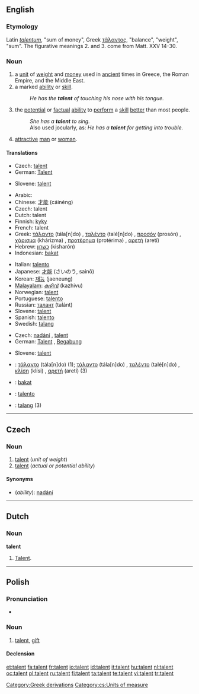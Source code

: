 {{see|Talent}}
==English==

{{wikipedia}}

===Etymology===
Latin ''[[talentum]]'', "sum of money", Greek [[τάλαντος]], "balance", "weight", "sum". The figurative meanings 2. and 3. come from Matt. XXV 14-30.

===Noun===
{{en-noun}}

# a [[unit]] of [[weight]] and [[money]] used in [[ancient]] times in Greece, the Roman Empire, and the Middle East.
# a marked [[ability]] or [[skill]].
#: ''He has the '''talent''' of touching his nose with his tongue.''
# the [[potential]] or [[factual]] [[ability]] to [[perform]] a [[skill]] [[better]] than most people.
#: ''She has a '''talent''' to sing.''
#: Also used jocularly, as: ''He has a '''talent''' for getting into trouble.''
# {{slang}} [[attractive]] [[man]] or [[woman]].

====Translations====
{{trans-top|unit of weight and money}}
* Czech: [[#Czech|talent]] {{m}}
* German: [[Talent]] {{n}}
{{trans-mid}}
* Slovene: [[talent]] {{m}}
{{trans-bottom}}

{{trans-top|marked ability or skill}}
* Arabic: {{Arab|[[موهبة]]}} {{unicode|(máuhiba)}} {{f}}
* Chinese: [[才能]] (cáinéng)
* Czech: talent
* Dutch: talent
* Finnish: [[kyky]]
* French: talent {{m}}
* Greek: [[τάλαντο]] (tála[n]do) {{n}}, [[ταλέντο]] (talé[n]do) {{n}}, [[προσόν]] (prosón) {{n}}, [[χάρισμα]] (khárizma) {{n}}, [[προτέρημα]] (protérima) {{n}}, [[αρετή]] (aretí) {{f}}
* Hebrew: [[כשרון]] (kisharón) {{m}}
* Indonesian: [[bakat]]
{{trans-mid}}
* Italian: [[talento]] {{m}}
* Japanese: [[才能]] (さいのう, sainō)
* Korean: [[재능]] (jaeneung)
* [[Malayalam]]: [[കഴിവ്]] (kazhivu)
* Norwegian: [[talent]] {{m}}
* Portuguese: [[talento]] {{m}}
* Russian: [[талант]] (talánt) {{m}}
* Slovene: [[talent]] {{m}}
* Spanish: [[talento]] {{m}}
* Swedish: [[talang]] {{c}}
{{trans-bottom}}

{{trans-top|potential or factual ability to perform a skill better than most people}}
* Czech: [[nadání]] {{n}}, [[#Czech|talent]] {{m}}
* German: [[Talent]] {{n}}, [[Begabung]] {{f}}
{{trans-mid}}
* Slovene: [[talent]] {{m}}
{{trans-bottom}}

{{checktrans-top}}
<!--added {{ttbc}}s here.-->
* {{ttbc|Greek}}: [[τάλαντο]] (tála[n]do) {{n}} (1); [[τάλαντο]] (tála[n]do) {{n}}, [[ταλέντο]] (talé[n]do) {{n}}, [[κλίση]] (klísi) {{f}}, [[αρετή]] (aretí) {{f}} (3)
* {{ttbc|Indonesian}}: [[bakat]]
{{trans-mid}}
* {{ttbc|Portuguese}}: [[talento]] {{m}}
* {{ttbc|Swedish}}: [[talang]] {{c}} (3)
{{trans-bottom}}

[[Category:Greek derivations]]

----

==Czech==

===Noun===
{{cs-noun|g=m}}

# [[#English|talent]] (''unit of weight'')
# [[#English|talent]] (''actual or potential ability'')

====Synonyms====
* (''ability''): [[nadání]] {{n}}

[[Category:cs:Units of measure]]

----

==Dutch==

===Noun===
'''talent'''

# [[#English|Talent]].

----

==Polish==

===Pronunciation===
* {{IPA|[ˈtalɛnt]|lang=pl}}

===Noun===
{{infl|pl|noun|g=m}}

# [[talent]], [[gift]]

====Declension====
{{pl-decl-noun
|talent|talenty
|talentu|talentów
|talentowi|talentom
|talent|talenty
|talentem|talentami
|talencie|talentach
|talencie|talenty
}}

[[et:talent]]
[[fa:talent]]
[[fr:talent]]
[[io:talent]]
[[id:talent]]
[[it:talent]]
[[hu:talent]]
[[nl:talent]]
[[oc:talent]]
[[pl:talent]]
[[ru:talent]]
[[fi:talent]]
[[ta:talent]]
[[te:talent]]
[[vi:talent]]
[[tr:talent]]